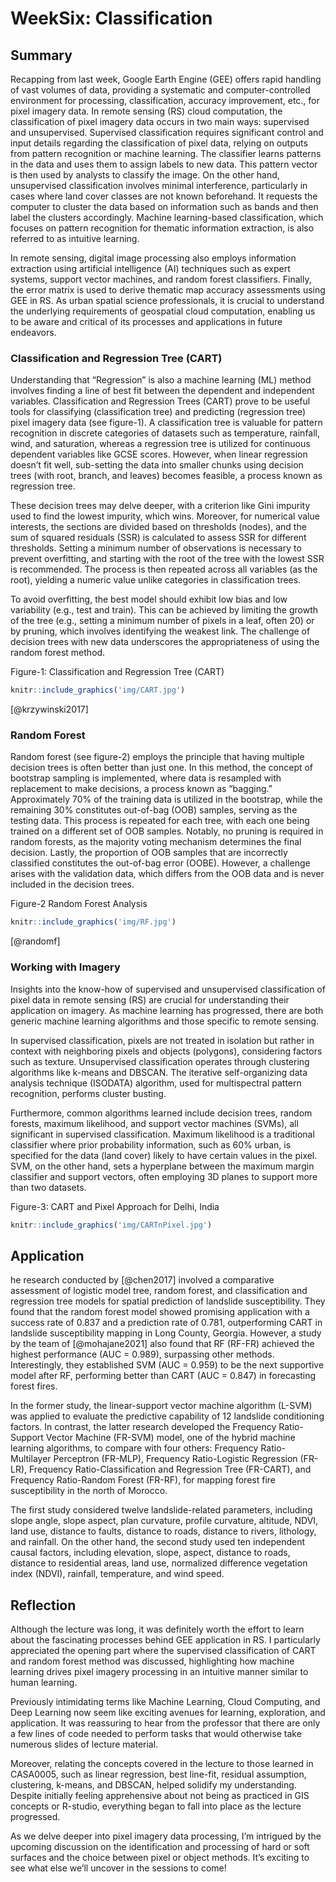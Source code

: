 # WeekSix: Classification

## Summary

Recapping from last week, Google Earth Engine (GEE) offers rapid handling of vast volumes of data, providing a systematic and computer-controlled environment for processing, classification, accuracy improvement, etc., for pixel imagery data. In remote sensing (RS) cloud computation, the classification of pixel imagery data occurs in two main ways: supervised and unsupervised. Supervised classification requires significant control and input details regarding the classification of pixel data, relying on outputs from pattern recognition or machine learning. The classifier learns patterns in the data and uses them to assign labels to new data. This pattern vector is then used by analysts to classify the image. On the other hand, unsupervised classification involves minimal interference, particularly in cases where land cover classes are not known beforehand. It requests the computer to cluster the data based on information such as bands and then label the clusters accordingly. Machine learning-based classification, which focuses on pattern recognition for thematic information extraction, is also referred to as intuitive learning.

In remote sensing, digital image processing also employs information extraction using artificial intelligence (AI) techniques such as expert systems, support vector machines, and random forest classifiers. Finally, the error matrix is used to derive thematic map accuracy assessments using GEE in RS. As urban spatial science professionals, it is crucial to understand the underlying requirements of geospatial cloud computation, enabling us to be aware and critical of its processes and applications in future endeavors.

### Classification and Regression Tree (CART)

Understanding that "Regression" is also a machine learning (ML) method involves finding a line of best fit between the dependent and independent variables. Classification and Regression Trees (CART) prove to be useful tools for classifying (classification tree) and predicting (regression tree) pixel imagery data (see figure-1). A classification tree is valuable for pattern recognition in discrete categories of datasets such as temperature, rainfall, wind, and saturation, whereas a regression tree is utilized for continuous dependent variables like GCSE scores. However, when linear regression doesn't fit well, sub-setting the data into smaller chunks using decision trees (with root, branch, and leaves) becomes feasible, a process known as regression tree.

These decision trees may delve deeper, with a criterion like Gini impurity used to find the lowest impurity, which wins. Moreover, for numerical value interests, the sections are divided based on thresholds (nodes), and the sum of squared residuals (SSR) is calculated to assess SSR for different thresholds. Setting a minimum number of observations is necessary to prevent overfitting, and starting with the root of the tree with the lowest SSR is recommended. The process is then repeated across all variables (as the root), yielding a numeric value unlike categories in classification trees.

To avoid overfitting, the best model should exhibit low bias and low variability (e.g., test and train). This can be achieved by limiting the growth of the tree (e.g., setting a minimum number of pixels in a leaf, often 20) or by pruning, which involves identifying the weakest link. The challenge of decision trees with new data underscores the appropriateness of using the random forest method.

Figure-1: Classification and Regression Tree (CART)

```r

knitr::include_graphics('img/CART.jpg')

```

[@krzywinski2017]

### Random Forest

Random forest (see figure-2) employs the principle that having multiple decision trees is often better than just one. In this method, the concept of bootstrap sampling is implemented, where data is resampled with replacement to make decisions, a process known as "bagging." Approximately 70% of the training data is utilized in the bootstrap, while the remaining 30% constitutes out-of-bag (OOB) samples, serving as the testing data. This process is repeated for each tree, with each one being trained on a different set of OOB samples. Notably, no pruning is required in random forests, as the majority voting mechanism determines the final decision. Lastly, the proportion of OOB samples that are incorrectly classified constitutes the out-of-bag error (OOBE). However, a challenge arises with the validation data, which differs from the OOB data and is never included in the decision trees.

Figure-2 Random Forest Analysis

```r

knitr::include_graphics('img/RF.jpg')

```

[@randomf]

### Working with Imagery

Insights into the know-how of supervised and unsupervised classification of pixel data in remote sensing (RS) are crucial for understanding their application on imagery. As machine learning has progressed, there are both generic machine learning algorithms and those specific to remote sensing.

In supervised classification, pixels are not treated in isolation but rather in context with neighboring pixels and objects (polygons), considering factors such as texture. Unsupervised classification operates through clustering algorithms like k-means and DBSCAN. The iterative self-organizing data analysis technique (ISODATA) algorithm, used for multispectral pattern recognition, performs cluster busting.

Furthermore, common algorithms learned include decision trees, random forests, maximum likelihood, and support vector machines (SVMs), all significant in supervised classification. Maximum likelihood is a traditional classifier where prior probability information, such as 60% urban, is specified for the data (land cover) likely to have certain values in the pixel. SVM, on the other hand, sets a hyperplane between the maximum margin classifier and support vectors, often employing 3D planes to support more than two datasets.

Figure-3: CART and Pixel Approach for Delhi, India

```r

knitr::include_graphics('img/CARTnPixel.jpg')

```

## Application

he research conducted by [@chen2017] involved a comparative assessment of logistic model tree, random forest, and classification and regression tree models for spatial prediction of landslide susceptibility. They found that the random forest model showed promising application with a success rate of 0.837 and a prediction rate of 0.781, outperforming CART in landslide susceptibility mapping in Long County, Georgia. However, a study by the team of [@mohajane2021] also found that RF (RF-FR) achieved the highest performance (AUC = 0.989), surpassing other methods. Interestingly, they established SVM (AUC = 0.959) to be the next supportive model after RF, performing better than CART (AUC = 0.847) in forecasting forest fires.

In the former study, the linear-support vector machine algorithm (L-SVM) was applied to evaluate the predictive capability of 12 landslide conditioning factors. In contrast, the latter research developed the Frequency Ratio-Support Vector Machine (FR-SVM) model, one of the hybrid machine learning algorithms, to compare with four others: Frequency Ratio-Multilayer Perceptron (FR-MLP), Frequency Ratio-Logistic Regression (FR-LR), Frequency Ratio-Classification and Regression Tree (FR-CART), and Frequency Ratio-Random Forest (FR-RF), for mapping forest fire susceptibility in the north of Morocco.

The first study considered twelve landslide-related parameters, including slope angle, slope aspect, plan curvature, profile curvature, altitude, NDVI, land use, distance to faults, distance to roads, distance to rivers, lithology, and rainfall. On the other hand, the second study used ten independent causal factors, including elevation, slope, aspect, distance to roads, distance to residential areas, land use, normalized difference vegetation index (NDVI), rainfall, temperature, and wind speed.

## Reflection

Although the lecture was long, it was definitely worth the effort to learn about the fascinating processes behind GEE application in RS. I particularly appreciated the opening part where the supervised classification of CART and random forest method was discussed, highlighting how machine learning drives pixel imagery processing in an intuitive manner similar to human learning.

Previously intimidating terms like Machine Learning, Cloud Computing, and Deep Learning now seem like exciting avenues for learning, exploration, and application. It was reassuring to hear from the professor that there are only a few lines of code needed to perform tasks that would otherwise take numerous slides of lecture material.

Moreover, relating the concepts covered in the lecture to those learned in CASA0005, such as linear regression, best line-fit, residual assumption, clustering, k-means, and DBSCAN, helped solidify my understanding. Despite initially feeling apprehensive about not being as practiced in GIS concepts or R-studio, everything began to fall into place as the lecture progressed.

As we delve deeper into pixel imagery data processing, I'm intrigued by the upcoming discussion on the identification and processing of hard or soft surfaces and the choice between pixel or object methods. It's exciting to see what else we'll uncover in the sessions to come!
